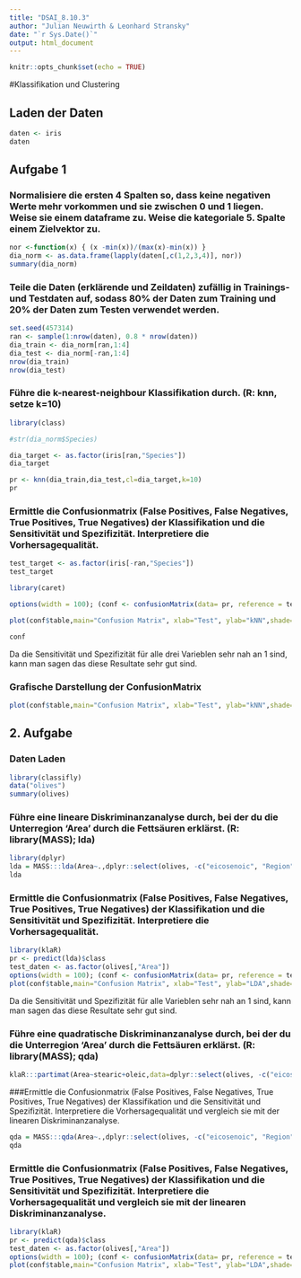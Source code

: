 ```yaml
---
title: "DSAI_8.10.3"
author: "Julian Neuwirth & Leonhard Stransky"
date: "`r Sys.Date()`"
output: html_document
---
```


```r
knitr::opts_chunk$set(echo = TRUE)
```

#Klassifikation und Clustering

## Laden der Daten

```r
daten <- iris
daten

```

## Aufgabe 1

### Normalisiere die ersten 4 Spalten so, dass keine negativen Werte mehr vorkommen und sie zwischen 0 und 1 liegen. Weise sie einem dataframe zu. Weise die kategoriale 5. Spalte einem Zielvektor zu.

```r
nor <-function(x) { (x -min(x))/(max(x)-min(x)) }
dia_norm <- as.data.frame(lapply(daten[,c(1,2,3,4)], nor))
summary(dia_norm)
```
### Teile die Daten (erklärende und Zeildaten) zufällig in Trainings- und Testdaten auf, sodass 80% der Daten zum Training und 20% der Daten zum Testen verwendet werden.

```r
set.seed(457314)
ran <- sample(1:nrow(daten), 0.8 * nrow(daten))
dia_train <- dia_norm[ran,1:4]
dia_test <- dia_norm[-ran,1:4]
nrow(dia_train)
nrow(dia_test)
```

### Führe die k-nearest-neighbour Klassifikation durch. (R: knn, setze k=10)

```r
library(class)

#str(dia_norm$Species)

dia_target <- as.factor(iris[ran,"Species"])
dia_target

pr <- knn(dia_train,dia_test,cl=dia_target,k=10)
pr
```
### Ermittle die Confusionmatrix (False Positives, False Negatives, True Positives, True Negatives) der Klassifikation und die Sensitivität und Spezifizität. Interpretiere die Vorhersagequalität.

```r

test_target <- as.factor(iris[-ran,"Species"])
test_target

library(caret)

options(width = 100); (conf <- confusionMatrix(data= pr, reference = test_target))

plot(conf$table,main="Confusion Matrix", xlab="Test", ylab="kNN",shade=T)

conf
```

Da die Sensitivität und Spezifizität für alle drei Varieblen sehr nah an 1 sind, kann man sagen das diese Resultate sehr gut sind.


### Grafische Darstellung der ConfusionMatrix

```r
plot(conf$table,main="Confusion Matrix", xlab="Test", ylab="kNN",shade=T)
```

## 2. Aufgabe

### Daten Laden

```r
library(classifly)
data("olives")
summary(olives)
```
### Führe eine lineare Diskriminanzanalyse durch, bei der du die Unterregion 'Area' durch die Fettsäuren erklärst. (R: library(MASS); lda)

```r
library(dplyr)
lda = MASS:::lda(Area~.,dplyr::select(olives, -c("eicosenoic", "Region")))
lda
```

### Ermittle die Confusionmatrix (False Positives, False Negatives, True Positives, True Negatives) der Klassifikation und die Sensitivität und Spezifizität. Interpretiere die Vorhersagequalität.

```r
library(klaR)
pr <- predict(lda)$class
test_daten <- as.factor(olives[,"Area"])
options(width = 100); (conf <- confusionMatrix(data= pr, reference = test_daten))
plot(conf$table,main="Confusion Matrix", xlab="Test", ylab="LDA",shade=T)

```
Da die Sensitivität und Spezifizität für alle Varieblen sehr nah an 1 sind, kann man sagen das diese Resultate sehr gut sind.

### Führe eine quadratische Diskriminanzanalyse durch, bei der du die Unterregion 'Area' durch die Fettsäuren erklärst. (R: library(MASS); qda)


```r
klaR:::partimat(Area~stearic+oleic,data=dplyr::select(olives, -c("eicosenoic", "Region")),method="lda")
```

###Ermittle die Confusionmatrix (False Positives, False Negatives, True Positives, True Negatives) der Klassifikation und die Sensitivität und Spezifizität. Interpretiere die Vorhersagequalität und vergleich sie mit der linearen Diskriminanzanalyse.

```r
qda = MASS:::qda(Area~.,dplyr::select(olives, -c("eicosenoic", "Region")))
qda
```

### Ermittle die Confusionmatrix (False Positives, False Negatives, True Positives, True Negatives) der Klassifikation und die Sensitivität und Spezifizität. Interpretiere die Vorhersagequalität und vergleich sie mit der linearen Diskriminanzanalyse.


```r
library(klaR)
pr <- predict(qda)$class
test_daten <- as.factor(olives[,"Area"])
options(width = 100); (conf <- confusionMatrix(data= pr, reference = test_daten))
plot(conf$table,main="Confusion Matrix", xlab="Test", ylab="LDA",shade=T)

```




